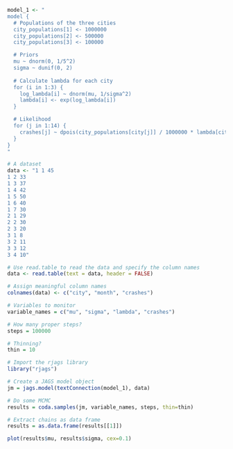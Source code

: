 ```r
model_1 <- "
model {
  # Populations of the three cities
  city_populations[1] <- 1000000
  city_populations[2] <- 500000
  city_populations[3] <- 100000

  # Priors
  mu ~ dnorm(0, 1/5^2)
  sigma ~ dunif(0, 2)
  
  # Calculate lambda for each city
  for (i in 1:3) {
    log_lambda[i] ~ dnorm(mu, 1/sigma^2)
    lambda[i] <- exp(log_lambda[i])
  }

  # Likelihood
  for (j in 1:14) {
    crashes[j] ~ dpois(city_populations[city[j]] / 1000000 * lambda[city[j]])
  }
}
"

# A dataset
data <- "1 1 45
1 2 33
1 3 37
1 4 42
1 5 50
1 6 40
1 7 30
2 1 29
2 2 30
2 3 20
3 1 8
3 2 11
3 3 12
3 4 10"

# Use read.table to read the data and specify the column names
data <- read.table(text = data, header = FALSE)

# Assign meaningful column names
colnames(data) <- c("city", "month", "crashes")

# Variables to monitor
variable_names = c("mu", "sigma", "lambda", "crashes")
```

```r
# How many proper steps?
steps = 100000

# Thinning?
thin = 10

# Import the rjags library
library("rjags")

# Create a JAGS model object
jm = jags.model(textConnection(model_1), data)

# Do some MCMC
results = coda.samples(jm, variable_names, steps, thin=thin)

# Extract chains as data frame
results = as.data.frame(results[[1]])
```

```r
plot(results$mu, results$sigma, cex=0.1)
```

